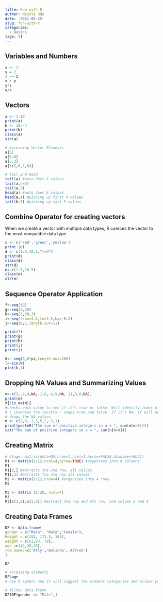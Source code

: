 ```yaml
---
title: Fun with R
author: Nicole Odo
date: '2021-05-25'
slug: fun-with-r
categories:
  - Basics
tags: []
---
```


## Variables and Numbers

```r
x <- 1
y = 2
3 -> z
x + y
y*z
y/x
```

## Vectors
```r
a <- 1:10
print(a)
b <- 10:-4
print(b)
class(a)
str(a)

# Accessing Vector Elements
a[5]
a[5:8]
a[5:3]
a[c(5,6,7,8)]

# Tail and Head
tail(a) #auto does 6 values
tail(a,n=3) 
tail(a,3)
head(a) #auto does 6 values
head(a,4) #picking up first 4 values
tail(b,5) #picking up last 5 values
```

## Combine Operator for creating vectors
When we create a vector with multiple data types, R coerces the vector to the most compatible data type
```r
c <- c('red','green','yellow')
print (c)
d <- c(1:5,10.5,"red")
print(d)
class(d)
str(d)
e<-c(1.5,10.5)
class(e)
str(e)
```
## Sequence Operator Application
```r
f<-seq(10)
g<-seq(3,20)
h<-seq(3,20,3)
i<-seq(from=4.5,to=2.5,by=-0.2)
j<-seq(0,1,length.out=11)

print(f)
print(g)
print(h)
print(i)
print(j)

k<- seq(0,8*pi,length.out=200)
l<-sin(k)
plot(k,l)

```

## Dropping NA Values and Summarizing Values
```r
m<-c(3,-2,4,NA,-1,8,-4,9,NA, 11,3,8,NA);
print(m)
m[!is.na(m)] 
#checks each value to see if it's true or false. Will identify index of true values. Will use this information to extract
# ! inverses the results - swaps true and false. If it's NA, it will now display as true
# drops the NA values
n <- c(2,3,-1,3,5,2,-3,1)
print(paste0("The sum of positive integers in a = ", sum(n[n>0])))
cat("The sum of positive integers in a = ", sum(n[n>0]))
```

## Creating Matrix
```r
# Usage: matrix(data=NA,nrow=1,ncol=1,byrow=FALSE,dimnames=NULL)
M1 <- matrix(1:12,ncol=4,byrow=TRUE) #organizes into 4 columns
M1
M1[2,] #extracts the 2nd row, all values
M1[,3] #extracts the 3rd row all values
M2 <- matrix(1:12,nrow=4) #organizes into 4 rows
M2

M3 <- matrix (1:20, ncol=4)
M3
M3[c(3,5),c(2,4)] #extract 3rd row and 5th row, and column 2 and 4
```

## Creating Data Frames
```r
DF <- data.frame(
gender = c("Male", "Male","Female"),
height = c(152, 171.5, 165),
weight = c(81,93, 78),
age =c(42,38,26),
row.names=c('Ally','Belinda','Alfred')
)

DF

# accessing elements
DF$age
# use $ symbol and it will suggest the element categories and allows you to extract all of the data in that category

# filter data frame
DF[DF$gender == "Male",]
```



